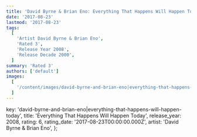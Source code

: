 ```yaml
---
title: 'David Byrne & Brian Eno: Everything That Happens Will Happen Today (2008)'
date: '2017-08-23'
lastmod: '2017-08-23'
tags:
  [
    'Artist David Byrne & Brian Eno',
    'Rated 3',
    'Release Year 2008',
    'Release Decade 2000',
  ]
summary: 'Rated 3'
authors: ['default']
images:
  [
    '/content/images/david-byrne-and-brian-eno|everything-that-happens-will-happen-today.jpg',
  ]
---
```


  key: 'david-byrne-and-brian-eno|everything-that-happens-will-happen-today',
  title: 'Everything That Happens Will Happen Today',
  release_year: 2008,
  rating: 6,
  rating_date: '2017-08-23T00:00:00.000Z',
  artist: 'David Byrne & Brian Eno',
};

<MusicRating data={data} />
